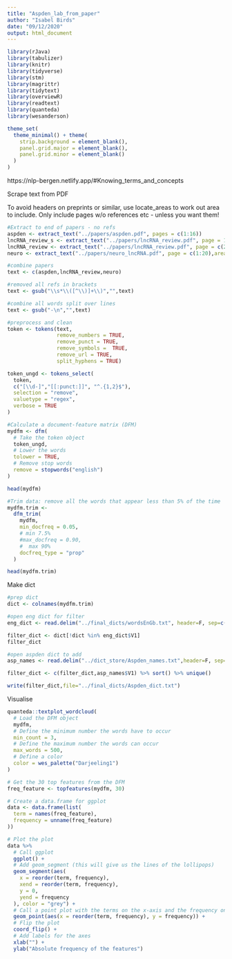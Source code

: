```yaml
---
title: "Aspden_lab_from_paper"
author: "Isabel Birds"
date: "09/12/2020"
output: html_document
---
```


```r
library(rJava)
library(tabulizer)
library(knitr)
library(tidyverse)
library(stm)
library(magrittr)
library(tidytext)
library(overviewR)
library(readtext)
library(quanteda)
library(wesanderson)

theme_set(
  theme_minimal() + theme(
    strip.background = element_blank(),
    panel.grid.major = element_blank(),
    panel.grid.minor = element_blank()
  )
)
```

https://nlp-bergen.netlify.app/#Knowing_terms_and_concepts 

Scrape text from PDF

To avoid headers on preprints or similar, use locate_areas to work out area to include.
Only include pages w/o references etc - unless you want them!

```r
#Extract to end of papers - no refs
aspden <- extract_text("../papers/aspden.pdf", pages = c(1:16))
lncRNA_review_s <- extract_text("../papers/lncRNA_review.pdf", page = 1, area = list(c(243.390,36.958,790.020,558.318 )))
lncRNA_review <- extract_text("../papers/lncRNA_review.pdf", page = c(2:12))
neuro <- extract_text("../papers/neuro_lncRNA.pdf", page = c(1:20),area=list(c(74,67,769,548)))

#combine papers
text <- c(aspden,lncRNA_review,neuro)

#removed all refs in brackets
text <- gsub("\\s*\\([^\\)]+\\)","",text)

#combine all words split over lines
text <- gsub("-\n","",text)

#preprocess and clean
token <- tokens(text, 
                remove_numbers = TRUE, 
                remove_punct = TRUE, 
                remove_symbols =  TRUE,
                remove_url = TRUE, 
                split_hyphens = TRUE)

token_ungd <- tokens_select(
  token,
  c("[\\d-]","[[:punct:]]", "^.{1,2}$"),
  selection = "remove",
  valuetype = "regex",
  verbose = TRUE
)

#Calculate a document-feature matrix (DFM)
mydfm <- dfm(
  # Take the token object
  token_ungd,
  # Lower the words
  tolower = TRUE,
  # Remove stop words
  remove = stopwords("english")
)

head(mydfm)

#Trim data: remove all the words that appear less than 5% of the time 
mydfm.trim <-
  dfm_trim(
    mydfm,
    min_docfreq = 0.05,
    # min 7.5%
    #max_docfreq = 0.90,
    #  max 90%
    docfreq_type = "prop"
  ) 

head(mydfm.trim)
```


Make dict 
```r

#prep dict
dict <- colnames(mydfm.trim)

#open eng dict for filter
eng_dict <- read.delim("../final_dicts/wordsEnGb.txt", header=F, sep=c("\n"," ","\t",""))

filter_dict <- dict[!dict %in% eng_dict$V1]
filter_dict

#open aspden dict to add
asp_names <- read.delim("../dict_store/Aspden_names.txt",header=F, sep=c("\n"," ","\t",""))

filter_dict <- c(filter_dict,asp_names$V1) %>% sort() %>% unique()

write(filter_dict,file="../final_dicts/Aspden_dict.txt")
```

Visualise

```r

quanteda::textplot_wordcloud(
  # Load the DFM object
  mydfm,
  # Define the minimum number the words have to occur
  min_count = 3,
  # Define the maximum number the words can occur
  max_words = 500,
  # Define a color
  color = wes_palette("Darjeeling1")
)

# Get the 30 top features from the DFM
freq_feature <- topfeatures(mydfm, 30)

# Create a data.frame for ggplot
data <- data.frame(list(
  term = names(freq_feature),
  frequency = unname(freq_feature)
))

# Plot the plot
data %>%
  # Call ggplot
  ggplot() +
  # Add geom_segment (this will give us the lines of the lollipops)
  geom_segment(aes(
    x = reorder(term, frequency),
    xend = reorder(term, frequency),
    y = 0,
    yend = frequency
  ), color = "grey") +
  # Call a point plot with the terms on the x-axis and the frequency on the y-axis
  geom_point(aes(x = reorder(term, frequency), y = frequency)) +
  # Flip the plot
  coord_flip() +
  # Add labels for the axes
  xlab("") +
  ylab("Absolute frequency of the features")
```